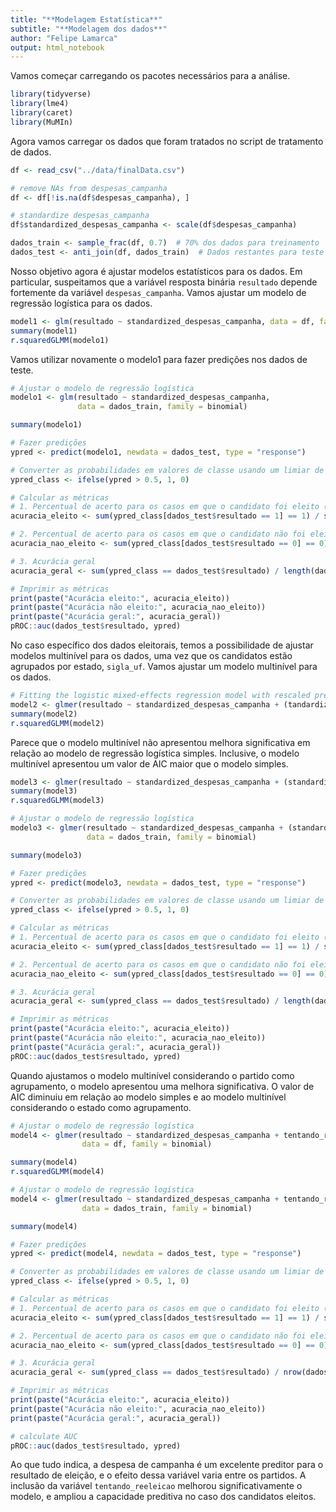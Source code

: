 ```yaml
---
title: "**Modelagem Estatística**"
subtitle: "**Modelagem dos dados**"
author: "Felipe Lamarca"
output: html_notebook
---
```


Vamos começar carregando os pacotes necessários para a análise.

```r
library(tidyverse)
library(lme4)
library(caret)
library(MuMIn)
```

Agora vamos carregar os dados que foram tratados no script de tratamento de dados.

```r
df <- read_csv("../data/finalData.csv")

# remove NAs from despesas_campanha
df <- df[!is.na(df$despesas_campanha), ]

# standardize despesas_campanha
df$standardized_despesas_campanha <- scale(df$despesas_campanha)
```

```r
dados_train <- sample_frac(df, 0.7)  # 70% dos dados para treinamento
dados_test <- anti_join(df, dados_train)  # Dados restantes para teste
```

Nosso objetivo agora é ajustar modelos estatísticos para os dados. Em particular, suspeitamos que a variável resposta binária `resultado`
depende fortemente da variável `despesas_campanha`. Vamos ajustar um modelo de regressão logística para os dados.

```r
model1 <- glm(resultado ~ standardized_despesas_campanha, data = df, family = binomial)
summary(model1)
r.squaredGLMM(modelo1)
```

Vamos utilizar novamente o modelo1 para fazer predições nos dados de teste.

```r
# Ajustar o modelo de regressão logística
modelo1 <- glm(resultado ~ standardized_despesas_campanha,
               data = dados_train, family = binomial)

summary(modelo1)

# Fazer predições
ypred <- predict(modelo1, newdata = dados_test, type = "response")

# Converter as probabilidades em valores de classe usando um limiar de corte
ypred_class <- ifelse(ypred > 0.5, 1, 0)

# Calcular as métricas
# 1. Percentual de acerto para os casos em que o candidato foi eleito (Acurácia)
acuracia_eleito <- sum(ypred_class[dados_test$resultado == 1] == 1) / sum(dados_test$resultado == 1)

# 2. Percentual de acerto para os casos em que o candidato não foi eleito (Acurácia não eleito)
acuracia_nao_eleito <- sum(ypred_class[dados_test$resultado == 0] == 0) / sum(dados_test$resultado == 0)

# 3. Acurácia geral
acuracia_geral <- sum(ypred_class == dados_test$resultado) / length(dados_test$resultado)

# Imprimir as métricas
print(paste("Acurácia eleito:", acuracia_eleito))
print(paste("Acurácia não eleito:", acuracia_nao_eleito))
print(paste("Acurácia geral:", acuracia_geral))
pROC::auc(dados_test$resultado, ypred)
```

No caso específico dos dados eleitorais, temos a possibilidade de ajustar modelos multinível para os dados, uma vez que
os candidatos estão agrupados por estado, `sigla_uf`. Vamos ajustar um modelo multinível para os dados.

```r
# Fitting the logistic mixed-effects regression model with rescaled predictor
model2 <- glmer(resultado ~ standardized_despesas_campanha + (tandardized_despesas_campanha|sigla_uf), data = df, family = binomial)
summary(model2)
r.squaredGLMM(model2)
```

Parece que o modelo multinível não apresentou melhora significativa em relação ao modelo de regressão logística simples.
Inclusive, o modelo multinível apresentou um valor de AIC maior que o modelo simples.

```r
model3 <- glmer(resultado ~ standardized_despesas_campanha + (standardized_despesas_campanha|sigla_partido), data = df, family = binomial)
summary(model3)
r.squaredGLMM(model3)
```



```r
# Ajustar o modelo de regressão logística
modelo3 <- glmer(resultado ~ standardized_despesas_campanha + (standardized_despesas_campanha|sigla_partido),
                 data = dados_train, family = binomial)

summary(modelo3)

# Fazer predições
ypred <- predict(modelo3, newdata = dados_test, type = "response")

# Converter as probabilidades em valores de classe usando um limiar de corte
ypred_class <- ifelse(ypred > 0.5, 1, 0)

# Calcular as métricas
# 1. Percentual de acerto para os casos em que o candidato foi eleito (Acurácia)
acuracia_eleito <- sum(ypred_class[dados_test$resultado == 1] == 1) / sum(dados_test$resultado == 1)

# 2. Percentual de acerto para os casos em que o candidato não foi eleito (Acurácia não eleito)
acuracia_nao_eleito <- sum(ypred_class[dados_test$resultado == 0] == 0) / sum(dados_test$resultado == 0)

# 3. Acurácia geral
acuracia_geral <- sum(ypred_class == dados_test$resultado) / length(dados_test$resultado)

# Imprimir as métricas
print(paste("Acurácia eleito:", acuracia_eleito))
print(paste("Acurácia não eleito:", acuracia_nao_eleito))
print(paste("Acurácia geral:", acuracia_geral))
pROC::auc(dados_test$resultado, ypred)
```

Quando ajustamos o modelo multinível considerando o partido como agrupamento, o modelo apresentou uma melhora significativa.
O valor de AIC diminuiu em relação ao modelo simples e ao modelo multinível considerando o estado como agrupamento.

```r
# Ajustar o modelo de regressão logística
model4 <- glmer(resultado ~ standardized_despesas_campanha + tentando_reeleicao + (1 | sigla_partido) + (0 + tentando_reeleicao | sigla_partido),
                data = df, family = binomial)

summary(model4)
r.squaredGLMM(model4)
```

```r
# Ajustar o modelo de regressão logística
model4 <- glmer(resultado ~ standardized_despesas_campanha + tentando_reeleicao + (1 | sigla_partido) + (0 + tentando_reeleicao | sigla_partido),
                data = dados_train, family = binomial)

summary(model4)

# Fazer predições
ypred <- predict(model4, newdata = dados_test, type = "response")

# Converter as probabilidades em valores de classe usando um limiar de corte
ypred_class <- ifelse(ypred > 0.5, 1, 0)

# Calcular as métricas
# 1. Percentual de acerto para os casos em que o candidato foi eleito (Acurácia)
acuracia_eleito <- sum(ypred_class[dados_test$resultado == 1] == 1) / sum(dados_test$resultado == 1)

# 2. Percentual de acerto para os casos em que o candidato não foi eleito (Acurácia não eleito)
acuracia_nao_eleito <- sum(ypred_class[dados_test$resultado == 0] == 0) / sum(dados_test$resultado == 0)

# 3. Acurácia geral
acuracia_geral <- sum(ypred_class == dados_test$resultado) / nrow(dados_test)

# Imprimir as métricas
print(paste("Acurácia eleito:", acuracia_eleito))
print(paste("Acurácia não eleito:", acuracia_nao_eleito))
print(paste("Acurácia geral:", acuracia_geral))

# calculate AUC
pROC::auc(dados_test$resultado, ypred)
```

Ao que tudo indica, a despesa de campanha é um excelente preditor para o resultado de eleição, e o efeito dessa variável
varia entre os partidos. A inclusão da variável `tentando_reeleicao` melhorou significativamente o modelo, e ampliou a
capacidade preditiva no caso dos candidatos eleitos.